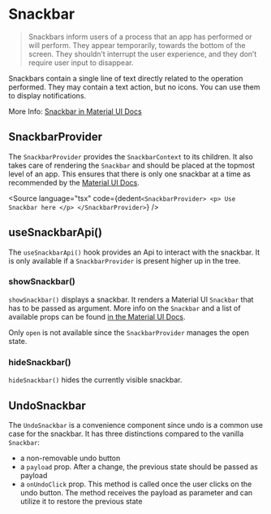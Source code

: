 

# Snackbar

> Snackbars inform users of a process that an app has performed or will perform. They appear temporarily, towards the bottom of the screen. They shouldn’t interrupt the user experience, and they don’t require user input to disappear.

Snackbars contain a single line of text directly related to the operation performed. They may contain a text action, but no icons. You can use them to display notifications.

More Info: [Snackbar in Material UI Docs](https://v4.mui.com/components/snackbars/)

<Meta title="docs/Components/Snackbar" />

## SnackbarProvider

The `SnackbarProvider` provides the `SnackbarContext` to its children.
It also takes care of rendering the `Snackbar` and should be placed at the topmost level of an app.
This ensures that there is only one snackbar at a time as recommended by the [Material UI Docs](https://v4.mui.com/components/snackbars/).

<Source
    language="tsx"
    code={dedent`
    <SnackbarProvider>
        <p> Use Snackbar here </p>
    </SnackbarProvider>
  `}
/>

## useSnackbarApi()

The `useSnackbarApi()` hook provides an Api to interact with the snackbar.
It is only available if a `SnackbarProvider` is present higher up in the tree.

<Canvas>
    <Story id="stories-components-snackbar-usesnackbarapi--usesnackbarapi" />
</Canvas>

### showSnackbar()

`showSnackbar()` displays a snackbar.
It renders a Material UI `Snackbar` that has to be passed as argument.
More info on the `Snackbar` and a list of available props can be found [in the Material UI Docs](https://v4.mui.com/api/snackbar).

Only `open` is not available since the `SnackbarProvider` manages the open state.

<Canvas>
    <Story id="stories-components-snackbar-show-snackbar--show-snackbar" />
</Canvas>

### hideSnackbar()

`hideSnackbar()` hides the currently visible snackbar.

<Canvas>
    <Story id="stories-components-snackbar-hide-snackbar--hide-snackbar" />
</Canvas>

## UndoSnackbar

The `UndoSnackbar` is a convenience component since undo is a common use case for the snackbar.
It has three distinctions compared to the vanilla `Snackbar`:

-   a non-removable undo button
-   a `payload` prop. After a change, the previous state should be passed as payload
-   a `onUndoClick` prop. This method is called once the user clicks on the undo button. The method receives the payload as parameter and can utilize it to restore the previous state

<Canvas>
    <Story id="stories-components-snackbar-undo-snackbar--undo-snackbar" />
</Canvas>
